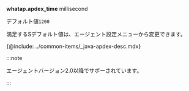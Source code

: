 **whatap.apdex_time** <span class='type'>millisecond</span>

デフォルト値`1200`

満足するSデフォルト値は、エージェント設定メニューから変更できます。

{@include: ../common-items/_java-apdex-desc.mdx}

:::note

エージェントバージョン2.0以降でサポーされています。

:::
